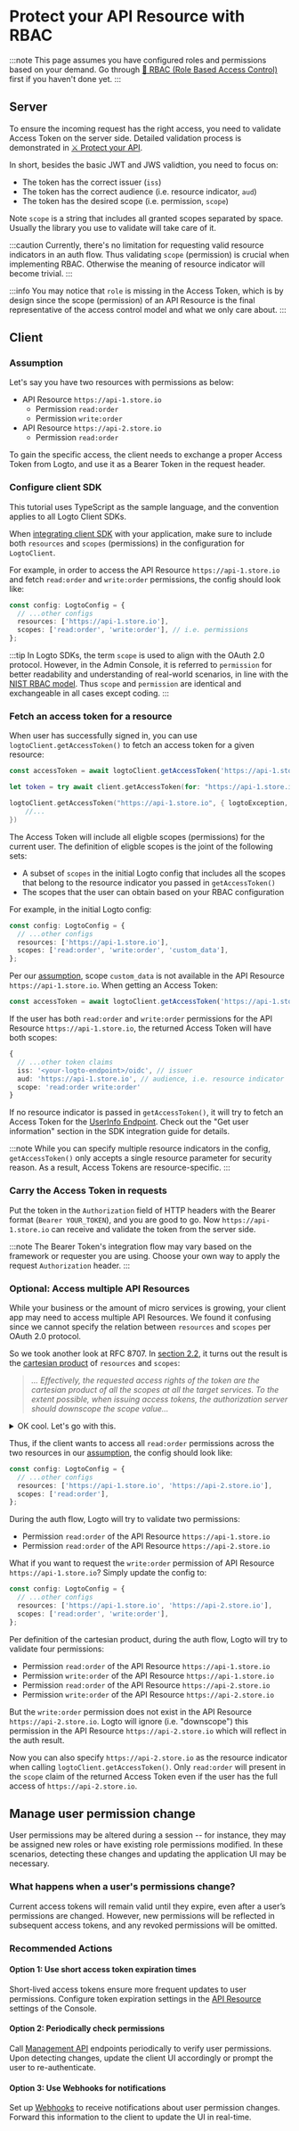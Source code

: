 
<head>
  <link
    rel="canonical"
    href="https://docs.logto.io/authorization/role-based-access-control/protect-api-resources-with-rbac/"
  />
</head>

# Protect your API Resource with RBAC

:::note
This page assumes you have configured roles and permissions based on your demand. Go through [🔐 RBAC (Role Based Access Control)](./README.mdx) first if you haven't done yet.
:::

## Server

To ensure the incoming request has the right access, you need to validate Access Token on the server side. Detailed validation process is demonstrated in [⚔️ Protect your API](/docs/recipes/protect-your-api/#validate-the-api-requests-authorization-token).

In short, besides the basic JWT and JWS validtion, you need to focus on:

- The token has the correct issuer (`iss`)
- The token has the correct audience (i.e. resource indicator, `aud`)
- The token has the desired scope (i.e. permission, `scope`)

Note `scope` is a string that includes all granted scopes separated by space. Usually the library you use to validate will take care of it.

:::caution
Currently, there's no limitation for requesting valid resource indicators in an auth flow. Thus validating `scope` (permission) is crucial when implementing RBAC. Otherwise the meaning of resource indicator will become trivial.
:::

:::info
You may notice that `role` is missing in the Access Token, which is by design since the scope (permission) of an API Resource is the final representative of the access control model and what we only care about.
:::

## Client

### Assumption

Let's say you have two resources with permissions as below:

- API Resource `https://api-1.store.io`
  - Permission `read:order`
  - Permission `write:order`
- API Resource `https://api-2.store.io`
  - Permission `read:order`

To gain the specific access, the client needs to exchange a proper Access Token from Logto, and use it as a Bearer Token in the request header.

### Configure client SDK

This tutorial uses TypeScript as the sample language, and the convention applies to all Logto Client SDKs.

When [integrating client SDK](/docs/recipes/integrate-logto/) with your application, make sure to include both `resources` and `scopes` (permissions) in the configuration for `LogtoClient`.

For example, in order to access the API Resource `https://api-1.store.io` and fetch `read:order` and `write:order` permissions, the config should look like:

```ts
const config: LogtoConfig = {
  // ...other configs
  resources: ['https://api-1.store.io'],
  scopes: ['read:order', 'write:order'], // i.e. permissions
};
```

:::tip
In Logto SDKs, the term `scope` is used to align with the OAuth 2.0 protocol. However, in the Admin Console, it is referred to `permission` for better readability and understanding of real-world scenarios, in line with the [NIST RBAC model](https://csrc.nist.gov/CSRC/media/Publications/conference-paper/2000/07/26/the-nist-model-for-role-based-access-control-towards-a-unified-/documents/sandhu-ferraiolo-kuhn-00.pdf). Thus `scope` and `permission` are identical and exchangeable in all cases except coding.
:::

### Fetch an access token for a resource

When user has successfully signed in, you can use `logtoClient.getAccessToken()` to fetch an access token for a given resource:

<Tabs>

<TabItem value="ts" label="TypeScript">

```ts
const accessToken = await logtoClient.getAccessToken('https://api-1.store.io');
```

</TabItem>

<TabItem value="swift" label="Swift">

```swift
let token = try await client.getAccessToken(for: "https://api-1.store.io")
```

</TabItem>

<TabItem value="kotlin" label="Kotlin">

```swift
logtoClient.getAccessToken("https://api-1.store.io", { logtoException, accessToken ->
    //...
})
```

</TabItem>

</Tabs>

The Access Token will include all eligble scopes (permissions) for the current user. The definition of eligble scopes is the joint of the following sets:

- A subset of `scopes` in the initial Logto config that includes all the scopes that belong to the resource indicator you passed in `getAccessToken()`
- The scopes that the user can obtain based on your RBAC configuration

For example, in the initial Logto config:

```ts
const config: LogtoConfig = {
  // ...other configs
  resources: ['https://api-1.store.io'],
  scopes: ['read:order', 'write:order', 'custom_data'],
};
```

Per our [assumption](#assumption), scope `custom_data` is not available in the API Resource `https://api-1.store.io`. When getting an Access Token:

```ts
const accessToken = await logtoClient.getAccessToken('https://api-1.store.io');
```

If the user has both `read:order` and `write:order` permissions for the API Resource `https://api-1.store.io`, the returned Access Token will have both scopes:

```ts
{
  // ...other token claims
  iss: '<your-logto-endpoint>/oidc', // issuer
  aud: 'https://api-1.store.io', // audience, i.e. resource indicator
  scope: 'read:order write:order'
}
```

If no resource indicator is passed in `getAccessToken()`, it will try to fetch an Access Token for the [UserInfo Endpoint](https://openid.net/specs/openid-connect-core-1_0.html#UserInfo). Check out the "Get user information" section in the SDK integration guide for details.

:::note
While you can specify multiple resource indicators in the config, `getAccessToken()` only accepts a single resource parameter for security reason. As a result, Access Tokens are resource-specific.
:::

### Carry the Access Token in requests

Put the token in the `Authorization` field of HTTP headers with the Bearer format (`Bearer YOUR_TOKEN`), and you are good to go. Now `https://api-1.store.io` can receive and validate the token from the server side.

:::note
The Bearer Token's integration flow may vary based on the framework or requester you are using. Choose your own way to apply the request `Authorization` header.
:::

### Optional: Access multiple API Resources

While your business or the amount of micro services is growing, your client app may need to access multiple API Resources. We found it confusing since we cannot specify the relation between `resources` and `scopes` per OAuth 2.0 protocol.

So we took another look at RFC 8707. In [section 2.2](https://www.rfc-editor.org/rfc/rfc8707.html#section-2.2-3), it turns out the result is the [cartesian product](https://en.wikipedia.org/wiki/Cartesian_product) of `resources` and `scopes`:

> _... Effectively, the requested access rights of the token are the cartesian product of all the scopes at all the target services. To the extent possible, when issuing access tokens, the authorization server should downscope the scope value..._

<details>

<summary>OK cool. Let's go with this.</summary>

We are not sure if the cartesian product is the best solution to this, since all permissions are "attached" to a resource indicator and the result is implicit.

But it is also understandable since [RFC 8087](https://www.rfc-editor.org/rfc/rfc8707.html) published eight years later than [RFC 6749](https://www.rfc-editor.org/rfc/rfc6749) (i.e. the OAuth 2.0 Authorization Framework).

</details>

Thus, if the client wants to access all `read:order` permissions across the two resources in our [assumption](#assumption), the config should look like:

```ts
const config: LogtoConfig = {
  // ...other configs
  resources: ['https://api-1.store.io', 'https://api-2.store.io'],
  scopes: ['read:order'],
};
```

During the auth flow, Logto will try to validate two permissions:

- Permission `read:order` of the API Resource `https://api-1.store.io`
- Permission `read:order` of the API Resource `https://api-2.store.io`

What if you want to request the `write:order` permission of API Resource `https://api-1.store.io`? Simply update the config to:

```ts
const config: LogtoConfig = {
  // ...other configs
  resources: ['https://api-1.store.io', 'https://api-2.store.io'],
  scopes: ['read:order', 'write:order'],
};
```

Per definition of the cartesian product, during the auth flow, Logto will try to validate four permissions:

- Permission `read:order` of the API Resource `https://api-1.store.io`
- Permission `write:order` of the API Resource `https://api-1.store.io`
- Permission `read:order` of the API Resource `https://api-2.store.io`
- Permission `write:order` of the API Resource `https://api-2.store.io`

But the `write:order` permission does not exist in the API Resource `https://api-2.store.io`. Logto will ignore (i.e. "downscope") this permission in the API Resource `https://api-2.store.io` which will reflect in the auth result.

Now you can also specify `https://api-2.store.io` as the resource indicator when calling `logtoClient.getAccessToken()`. Only `read:order` will present in the `scope` claim of the returned Access Token even if the user has the full access of `https://api-2.store.io`.

## Manage user permission change

User permissions may be altered during a session -- for instance, they may be assigned new roles or have existing role permissions modified. In these scenarios, detecting these changes and updating the application UI may be necessary.

### What happens when a user's permissions change?

Current access tokens will remain valid until they expire, even after a user’s permissions are changed. However, new permissions will be reflected in subsequent access tokens, and any revoked permissions will be omitted.

### Recommended Actions

#### Option 1: Use short access token expiration times

Short-lived access tokens ensure more frequent updates to user permissions. Configure token expiration settings in the [API Resource](../../../references/resources/#logto-api-resource-schema) settings of the Console.

#### Option 2: Periodically check permissions

Call [Management API](../../interact-with-management-api/) endpoints periodically to verify user permissions. Upon detecting changes, update the client UI accordingly or prompt the user to re-authenticate.

#### Option 3: Use Webhooks for notifications

Set up [Webhooks](../../webhooks/) to receive notifications about user permission changes. Forward this information to the client to update the UI in real-time.
